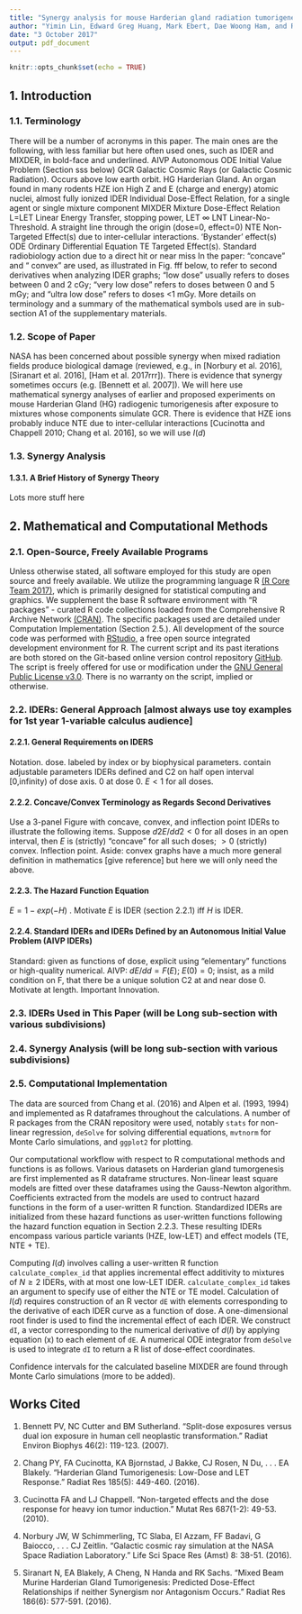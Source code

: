```yaml
---
title: "Synergy analysis for mouse Harderian gland radiation tumorigenesis induced by mixed beams whose individual components are simulated galactic cosmic rays"
author: "Yimin Lin, Edward Greg Huang, Mark Ebert, Dae Woong Ham, and Rainer K. Sachs"
date: "3 October 2017"
output: pdf_document
---
```


```r
knitr::opts_chunk$set(echo = TRUE)
```

## 1. Introduction

### 1.1. Terminology

There will be a number of acronyms in this paper. The main ones are the following, with less familiar but here often used ones, such as IDER and MIXDER, in bold-face and underlined.
AIVP		Autonomous ODE Initial Value Problem (Section sss below)
GCR		Galactic Cosmic Rays (or Galactic Cosmic Radiation).  Occurs above low earth orbit.
HG			Harderian Gland. An organ found in many rodents
HZE ion		High Z and E (charge and energy) atomic nuclei, almost fully ionized
IDER		Individual Dose-Effect Relation, for a single agent or single mixture component
MIXDER		Mixture Dose-Effect Relation
L=LET		Linear Energy Transfer, stopping power, LET $\infty$
LNT		Linear-No-Threshold.  A straight line through the origin (dose=0, effect=0)
NTE		Non-Targeted Effect(s) due to inter-cellular interactions. ‘Bystander’ effect(s)
ODE		Ordinary Differential Equation
TE			Targeted Effect(s). Standard radiobiology action due to a direct hit or near miss
In the paper: “concave” and “ convex” are used, as illustrated in Fig. fff below, to refer to second derivatives when analyzing IDER graphs; “low dose” usually refers to doses between 0 and 2 cGy;  “very low dose” refers to doses between 0 and 5 mGy; and “ultra low dose” refers to doses <1 mGy. More details on terminology and a summary of the mathematical symbols used are in sub-section A1 of the supplementary materials.

### 1.2. Scope of Paper 
NASA has been concerned about possible synergy when mixed radiation fields produce biological damage (reviewed, e.g., in [Norbury et al. 2016],[Siranart et al. 2016], [Ham et al. 2017rrr]). There is evidence that synergy sometimes occurs (e.g. [Bennett et al. 2007]). We will here use mathematical synergy analyses of earlier and proposed experiments on mouse Harderian Gland (HG) radiogenic tumorigenesis after exposure to mixtures whose components simulate GCR.
    There is evidence that HZE ions probably induce NTE due to inter-cellular interactions [Cucinotta and Chappell 2010; Chang et al. 2016], so we will use $I(d)$

### 1.3. Synergy Analysis

#### 1.3.1. A Brief History of Synergy Theory
Lots more stuff here

## 2. Mathematical and Computational Methods

### 2.1. Open-Source, Freely Available Programs
Unless otherwise stated, all software employed for this study are open source and freely available. We utilize the programming language R [(R Core Team 2017)](https://www.r-project.org/), which is primarily designed for statistical computing and graphics. We supplement the base R software environment with "R packages" - curated R code collections loaded from the Comprehensive R Archive Network [(CRAN)](https://cran.r-project.org/). The specific packages used are detailed under Computation Implementation (Section 2.5.). All development of the source code was performed with [RStudio](https://www.rstudio.com/), a free open source integrated development environment for R. The current script and its past iterations are both stored on the Git-based online version control repository [GitHub](https://github.com/eghuang/NASAmouseHG). The script is freely offered for use or modification under the [GNU General Public License v3.0](https://github.com/eghuang/NASAmouseHG/blob/master/LICENSE). There is no warranty on the script, implied or otherwise.

### 2.2. IDERs: General Approach [almost always use toy examples for 1st year 1-variable calculus audience]


#### 2.2.1. General Requirements on IDERS
Notation. dose. labeled by index or by biophysical parameters. contain adjustable parameters
IDERs defined and C2 on half open interval [0,infinity) of dose axis. 0 at dose 0. $E < 1$ for all doses.

#### 2.2.2. Concave/Convex Terminology as Regards Second Derivatives
Use a 3-panel Figure with concave, convex, and inflection point IDERs to illustrate the following items. Suppose $d2E/dd2 < 0$ for all doses in an open interval, then $E$ is (strictly) “concave” for all such doses; $> 0$ (strictly) convex. Inflection point. Aside: convex graphs have a much more general definition in mathematics [give reference] but here we will only need the above.

#### 2.2.3. The Hazard Function Equation
$E = 1- exp(-H)$ . Motivate
$E$ is IDER (section 2.2.1) iff $H$ is IDER.

#### 2.2.4. Standard IDERs and IDERs Defined by an Autonomous Initial Value Problem (AIVP IDERs)
Standard: given as functions of dose, explicit using “elementary” functions or high-quality numerical. 
AIVP: $dE/dd=F(E)$; $E(0) = 0$; insist, as a mild condition on F, that there be a unique solution C2 at and near dose 0. Motivate at length. Important Innovation.

### 2.3. IDERs Used in This Paper (will be Long sub-section with various subdivisions)

### 2.4. Synergy Analysis (will be long sub-section with various subdivisions)

### 2.5. Computational Implementation  
The data are sourced from Chang et al. (2016) and Alpen et al. (1993, 1994) and implemented as R dataframes throughout the calculations. A number of R packages from the CRAN repository were used, notably `stats` for non-linear regression, `deSolve` for solving differential equations, `mvtnorm` for Monte Carlo simulations, and `ggplot2` for plotting.  

Our computational workflow with respect to R computational methods and functions is as follows. 
Various datasets on Harderian gland tumorgenesis are first implemented as R dataframe structures. Non-linear least square models are fitted over these dataframes using the Gauss-Newton algorithm. Coefficients extracted from the models are used to contruct hazard functions in the form of a user-written R function. Standardized IDERs are initialized from these hazard functions as user-written functions following the hazard function equation in Section 2.2.3. These resulting IDERs encompass various particle variants (HZE, low-LET) and effect models (TE, NTE + TE).  

Computing $I(d)$ involves calling a user-written R function `calculate_complex_id` that applies incremental effect additivity to mixtures of $N \geq 2$ IDERs, with at most one low-LET IDER. `calculate_complex_id` takes an argument to  specify use of either the NTE or TE model. Calculation of $I(d)$ requires construction of an R vector `dE` with elements corresponding to the derivative of each IDER curve as a function of dose. A one-dimensional root finder is used to find the incremental effect of each IDER. We construct `dI`, a vector corresponding to the numerical derivative of $d(I)$ by applying equation (x) to each element of `dE`. A numerical ODE integrator from `deSolve` is used to integrate `dI` to return a R list of dose-effect coordinates.

Confidence intervals for the calculated baseline MIXDER are found through Monte Carlo simulations (more to be added).


## Works Cited
1.	Bennett PV, NC Cutter and BM Sutherland. "Split-dose exposures versus dual ion exposure in human cell neoplastic transformation." Radiat Environ Biophys 46(2): 119-123. (2007).  

2.	Chang PY, FA Cucinotta, KA Bjornstad, J Bakke, CJ Rosen, N Du, . . . EA Blakely. "Harderian Gland Tumorigenesis: Low-Dose and LET Response." Radiat Res 185(5): 449-460. (2016).  

3.	Cucinotta FA and LJ Chappell. "Non-targeted effects and the dose response for heavy ion tumor induction." Mutat Res 687(1-2): 49-53. (2010).  

4.	Norbury JW, W Schimmerling, TC Slaba, EI Azzam, FF Badavi, G Baiocco, . . . CJ Zeitlin. "Galactic cosmic ray simulation at the NASA Space Radiation Laboratory." Life Sci Space Res (Amst) 8: 38-51. (2016).  

5.	Siranart N, EA Blakely, A Cheng, N Handa and RK Sachs. "Mixed Beam Murine Harderian Gland Tumorigenesis: Predicted Dose-Effect Relationships if neither Synergism nor Antagonism Occurs." Radiat Res 186(6): 577-591. (2016).  
